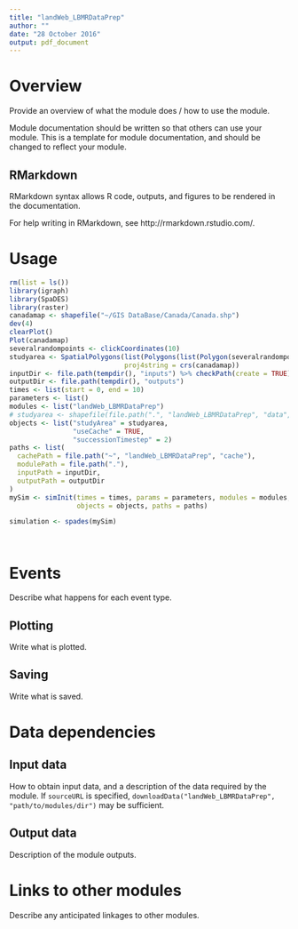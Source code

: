 ```yaml
---
title: "landWeb_LBMRDataPrep"
author: ""
date: "28 October 2016"
output: pdf_document
---
```


# Overview

Provide an overview of what the module does / how to use the module.

Module documentation should be written so that others can use your module.
This is a template for module documentation, and should be changed to reflect your module.

## RMarkdown

RMarkdown syntax allows R code, outputs, and figures to be rendered in the documentation.

For help writing in RMarkdown, see http://rmarkdown.rstudio.com/.

# Usage

```r
rm(list = ls())
library(igraph)
library(SpaDES)
library(raster)
canadamap <- shapefile("~/GIS DataBase/Canada/Canada.shp")
dev(4)
clearPlot()
Plot(canadamap)
severalrandompoints <- clickCoordinates(10)
studyarea <- SpatialPolygons(list(Polygons(list(Polygon(severalrandompoints$coords)), ID = 1)),
                             proj4string = crs(canadamap))
inputDir <- file.path(tempdir(), "inputs") %>% checkPath(create = TRUE)
outputDir <- file.path(tempdir(), "outputs")
times <- list(start = 0, end = 10)
parameters <- list()
modules <- list("landWeb_LBMRDataPrep")
# studyarea <- shapefile(file.path(".", "landWeb_LBMRDataPrep", "data", "shpLandWEB.shp"))
objects <- list("studyArea" = studyarea,
                "useCache" = TRUE,
                "successionTimestep" = 2)
paths <- list(
  cachePath = file.path("~", "landWeb_LBMRDataPrep", "cache"),
  modulePath = file.path("."),
  inputPath = inputDir,
  outputPath = outputDir
)
mySim <- simInit(times = times, params = parameters, modules = modules,
                 objects = objects, paths = paths)

simulation <- spades(mySim)




```

# Events

Describe what happens for each event type.

## Plotting

Write what is plotted.

## Saving

Write what is saved.

# Data dependencies

## Input data

How to obtain input data, and a description of the data required by the module.
If `sourceURL` is specified, `downloadData("landWeb_LBMRDataPrep", "path/to/modules/dir")` may be sufficient.

## Output data

Description of the module outputs.

# Links to other modules

Describe any anticipated linkages to other modules.

